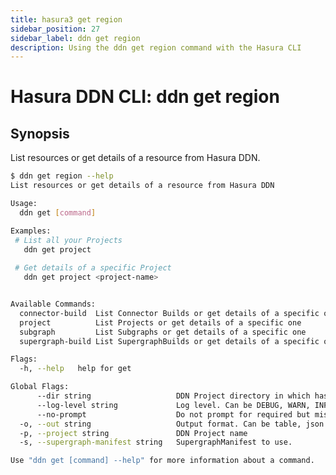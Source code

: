 ```yaml
---
title: hasura3 get region
sidebar_position: 27
sidebar_label: ddn get region
description: Using the ddn get region command with the Hasura CLI
---
```


# Hasura DDN CLI: ddn get region 

## Synopsis
List resources or get details of a resource from Hasura DDN.

```bash
$ ddn get region --help
List resources or get details of a resource from Hasura DDN

Usage:
  ddn get [command]

Examples:
 # List all your Projects
   ddn get project
		
 # Get details of a specific Project
   ddn get project <project-name>


Available Commands:
  connector-build  List Connector Builds or get details of a specific one
  project          List Projects or get details of a specific one
  subgraph         List Subgraphs or get details of a specific one
  supergraph-build List SupergraphBuilds or get details of a specific one

Flags:
  -h, --help   help for get

Global Flags:
      --dir string                   DDN Project directory in which hasura.yaml is present (default ".")
      --log-level string             Log level. Can be DEBUG, WARN, INFO, ERROR, or FATAL. (default "INFO")
      --no-prompt                    Do not prompt for required but missing flags
  -o, --out string                   Output format. Can be table, json or yaml. (default "table")
  -p, --project string               DDN Project name
  -s, --supergraph-manifest string   SupergraphManifest to use.

Use "ddn get [command] --help" for more information about a command.
```

